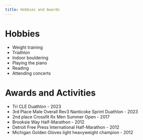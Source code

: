 ```yaml
---
title: Hobbies and Awards
---
```


# Hobbies

- Weight training
- Triathlon
- Indoor bouldering
- Playing the piano
- Reading
- Attending concerts

# Awards and Activities

- Tri CLE Duathlon - 2023
- 3rd Place Male Overall Rev3 Nanticoke Sprint Duathlon - 2023
- 2nd place Crossfit Rx Men Summer Open - 2017
- Brooksie Way Half-Marathon - 2012
- Detroit Free Press International Half-Marathon - 2012
- Michigan Golden Gloves light heavyweight champion - 2012
